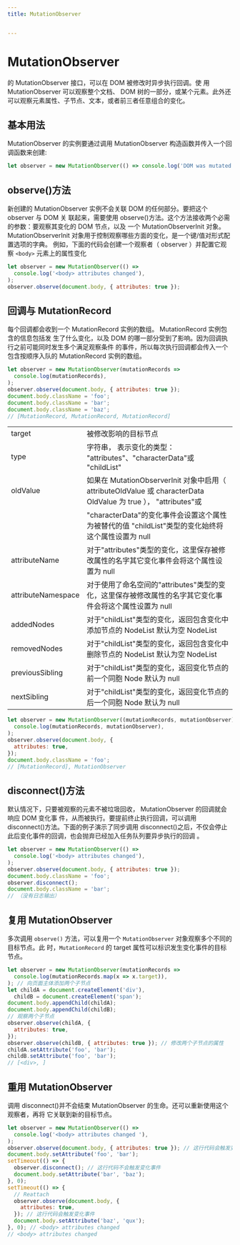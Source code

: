 ```yaml
---
title: MutationObserver


---
```


# MutationObserver

的 MutationObserver 接口，可以在 DOM 被修改时异步执行回调。使 用 MutationObserver 可以观察整个文档、 DOM
树的一部分，或某个元素。此外还可以观察元素属性、子节点、文本，或者前三者任意组合的变化。

## 基本用法

MutationObserver 的实例要通过调用 MutationObserver 构造函数并传入一个回调函数来创建:

```js
let observer = new MutationObserver(() => console.log('DOM was mutated!'));
```

## observe()方法

新创建的 MutationObserver 实例不会关联 DOM 的任何部分。要把这个 observer 与 DOM 关 联起来，需要使用 observe()方法。这个方法接收两个必需的参数：要观察其变化的 DOM 节点，以及
一个 MutationObserverInit 对象。 MutationObserverInit 对象用于控制观察哪些方面的变化，是一个键/值对形式配置选项的字典。
例如，下面的代码会创建一个观察者（ observer ）并配置它观察 `<body>` 元素上的属性变化

```js
let observer = new MutationObserver(() =>
  console.log('<body> attributes changed'),
);
observer.observe(document.body, { attributes: true });
```

## 回调与 MutationRecord

每个回调都会收到一个 MutationRecord 实例的数组。 MutationRecord 实例包含的信息包括发 生了什么变化，以及 DOM 的哪一部分受到了影响。因为回调执行之前可能同时发生多个满足观察条件
的事件，所以每次执行回调都会传入一个包含按顺序入队的 MutationRecord 实例的数组。

```js
let observer = new MutationObserver(mutationRecords =>
  console.log(mutationRecords),
);
observer.observe(document.body, { attributes: true });
document.body.className = 'foo';
document.body.className = 'bar';
document.body.className = 'baz';
// [MutationRecord, MutationRecord, MutationRecord]
```

|                    |                                                                                                                  |
| :----------------- | :--------------------------------------------------------------------------------------------------------------- |
| target             | 被修改影响的目标节点                                                                                             |
| type               | 字符串， 表示变化的类型： "attributes"、"characterData"或 "childList"                                            |
| oldValue           | 如果在 MutationObserverInit 对象中启用（ attributeOldValue 或 characterData OldValue 为 true ）， "attributes"或 |
|                    | "characterData"的变化事件会设置这个属性为被替代的值 "childList"类型的变化始终将这个属性设置为 null               |
| attributeName      | 对于"attributes"类型的变化，这里保存被修改属性的名字其它变化事件会将这个属性设置为 null                          |
| attributeNamespace | 对于使用了命名空间的"attributes"类型的变化，这里保存被修改属性的名字其它变化事件会将这个属性设置为 null          |
| addedNodes         | 对于"childList"类型的变化，返回包含变化中添加节点的 NodeList 默认为空 NodeList                                   |
| removedNodes       | 对于"childList"类型的变化，返回包含变化中删除节点的 NodeList 默认为空 NodeList                                   |
| previousSibling    | 对于"childList"类型的变化，返回变化节点的前一个同胞 Node 默认为 null                                             |
| nextSibling        | 对于"childList"类型的变化，返回变化节点的后一个同胞 Node 默认为 null                                             |

```js
let observer = new MutationObserver((mutationRecords, mutationObserver) =>
  console.log(mutationRecords, mutationObserver),
);
observer.observe(document.body, {
  attributes: true,
});
document.body.className = 'foo';
// [MutationRecord], MutationObserver
```

## disconnect()方法

默认情况下，只要被观察的元素不被垃圾回收， MutationObserver 的回调就会响应 DOM 变化事 件，从而被执行。要提前终止执行回调，可以调用 disconnect()方法。下面的例子演示了同步调用
disconnect()之后，不仅会停止此后变化事件的回调，也会抛弃已经加入任务队列要异步执行的回调 。

```js
let observer = new MutationObserver(() =>
  console.log('<body> attributes changed'),
);
observer.observe(document.body, { attributes: true });
document.body.className = 'foo';
observer.disconnect();
document.body.className = 'bar';
// （没有日志输出）
```

## 复用 MutationObserver

多次调用 `observe()` 方法，可以复用一个 `MutationObserver` 对象观察多个不同的目标节点。此 时，`MutationRecord` 的 target 属性可以标识发生变化事件的目标节点。

```js
let observer = new MutationObserver(mutationRecords =>
  console.log(mutationRecords.map(x => x.target)),
); // 向页面主体添加两个子节点
let childA = document.createElement('div'),
  childB = document.createElement('span');
document.body.appendChild(childA);
document.body.appendChild(childB);
// 观察两个子节点
observer.observe(childA, {
  attributes: true,
});
observer.observe(childB, { attributes: true }); // 修改两个子节点的属性
childA.setAttribute('foo', 'bar');
childB.setAttribute('foo', 'bar');
// [<div>, ]
```

## 重用 MutationObserver

调用 disconnect()并不会结束 MutationObserver 的生命。还可以重新使用这个观察者，再将 它关联到新的目标节点。

```js
let observer = new MutationObserver(() =>
  console.log('<body> attributes changed '),
);
observer.observe(document.body, { attributes: true }); // 这行代码会触发变化事件
document.body.setAttribute('foo', 'bar');
setTimeout(() => {
  observer.disconnect(); // 这行代码不会触发变化事件
  document.body.setAttribute('bar', 'baz');
}, 0);
setTimeout(() => {
  // Reattach
  observer.observe(document.body, {
    attributes: true,
  }); // 这行代码会触发变化事件
  document.body.setAttribute('baz', 'qux');
}, 0); // <body> attributes changed
// <body> attributes changed
```

            